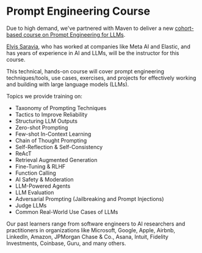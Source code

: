 # Prompt Engineering Course

Due to high demand, we've partnered with Maven to deliver a new [cohort-based course on Prompt Engineering for LLMs](https://maven.com/dair-ai/prompt-engineering-llms).

[Elvis Saravia](https://www.linkedin.com/in/omarsar/), who has worked at companies like Meta AI and Elastic, and has years of experience in AI and LLMs, will be the instructor for this course.

This technical, hands-on course will cover prompt engineering techniques/tools, use cases, exercises, and projects for effectively working and building with large language models (LLMs).

Topics we provide training on:

- Taxonomy of Prompting Techniques
- Tactics to Improve Reliability
- Structuring LLM Outputs
- Zero-shot Prompting
- Few-shot In-Context Learning
- Chain of Thought Prompting
- Self-Reflection & Self-Consistency
- ReAcT
- Retrieval Augmented Generation
- Fine-Tuning & RLHF
- Function Calling
- AI Safety & Moderation
- LLM-Powered Agents
- LLM Evaluation
- Adversarial Prompting (Jailbreaking and Prompt Injections)
- Judge LLMs
- Common Real-World Use Cases of LLMs

Our past learners range from software engineers to AI researchers and practitioners in organizations like Microsoft, Google, Apple, Airbnb, LinkedIn, Amazon, JPMorgan Chase & Co., Asana, Intuit, Fidelity Investments, Coinbase, Guru, and many others.